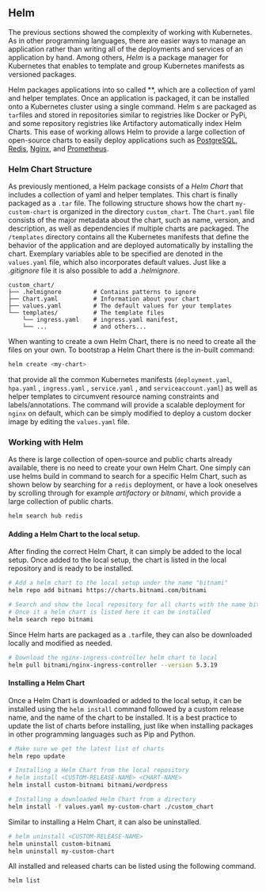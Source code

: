 ## Helm

 The previous sections showed the complexity of working with Kubernetes. As in other programming languages, there are easier ways to manage an application rather than writing all of the deployments and services of an application by hand. 
 Among others, *Helm* is a package manager for Kubernetes that enables to template and group Kubernetes manifests as versioned packages. 
  
 Helm packages applications into so called **, which are a collection of yaml and helper templates. Once an application is packaged, it can be installed onto a Kubernetes cluster using a single command. 
 Helm s are packaged as `tar`files and stored in repositories similar to registries like Docker or PyPi, and some repository registries like Artifactory automatically index Helm Charts. This ease of working allows Helm  to provide a large collection of open-source charts to easily deploy applications such as [PostgreSQL](https://github.com/bitnami/charts/tree/master/bitnami/postgresql), [Redis](https://github.com/bitnami/charts/tree/master/bitnami/redis), [Nginx](https://github.com/kubernetes/ingress-nginx), and [Prometheus](https://github.com/prometheus-community/helm-charts). 

### Helm Chart Structure

As previously mentioned, a Helm package consists of a *Helm Chart* that includes a collection of yaml and helper templates. This chart is finally packaged as a `.tar` file. The following structure shows how the chart `my-custom-chart` is organized in the directory `custom_chart`. The `Chart.yaml` file consists of the major metadata about the chart, such as name, version, and description, as well as dependencies if multiple charts are packaged. The `/templates` directory contains all the Kubernetes manifests that define the behavior of the application and are deployed automatically by installing the chart. Exemplary variables able to be specified are denoted in the `values.yaml` file, which also incorporates default values. Just like a *.gitignore* file it is also possible to add a *.helmignore*. 

\footnotesize
```
custom_chart/
├── .helmignore         # Contains patterns to ignore 
├── Chart.yaml          # Information about your chart
├── values.yaml         # The default values for your templates
└── templates/          # The template files
    └── ingress.yaml    # ingress.yaml manifest, 
    └── ...             # and others...
```
\normalsize

When wanting to create a own Helm Chart, there is no need to create all the files on your own. To bootstrap a Helm Chart there is the in-built command:

\footnotesize
```bash
helm create <my-chart>
```
\normalsize

that provide all the common Kubernetes manifests (`deployment.yaml`, `hpa.yaml` , `ingress.yaml` , `service.yaml` , and `serviceaccount.yaml`) as well as helper templates to circumvent resource naming constraints and labels/annotations. The command will provide a scalable deployment for `nginx` on default, which can be simply modified to deploy a custom docker image by editing the `values.yaml` file.

### Working with Helm

As there is large collection of open-source and public charts already available, there is no need to create your own Helm Chart. One simply can use helms build in command to search for a specific Helm Chart, such as shown below by searching for a `redis` deployment, or have a look oneselves by scrolling through for example *artifactory* or *bitnami*, which provide a large collection of public charts.

\footnotesize
```bash
helm search hub redis
```
\normalsize

#### Adding a Helm Chart to the local setup.

After finding the correct Helm Chart, it can simply be added to the local setup. Once added to the local setup, the chart is listed in the local repository and is ready to be installed. 

\footnotesize
```bash
# Add a helm chart to the local setup under the name "bitnami"
helm repo add bitnami https://charts.bitnami.com/bitnami

# Search and show the local repository for all charts with the name bitnami
# Once it a helm chart is listed here it can be installed
helm search repo bitnami
```
\normalsize

Since Helm harts are packaged as a `.tar`file, they can also be downloaded locally and modified as needed.

\footnotesize
```bash
# Download the nginx-ingress-controller helm chart to local
helm pull bitnami/nginx-ingress-controller --version 5.3.19
```
\normalsize

#### Installing a Helm Chart

Once a Helm Chart is downloaded or added to the local setup, it can be installed using the `helm install` command followed by a custom release name, and the name of the chart to be installed. It is a best practice to update the list of charts before installing, just like when installing packages in other programming languages such as Pip and Python.

\footnotesize
```bash
# Make sure we get the latest list of charts
helm repo update

# Installing a Helm Chart from the local repository
# helm install <CUSTOM-RELEASE-NAME> <CHART-NAME>
helm install custom-bitnami bitnami/wordpress

# Installing a downloaded Helm Chart from a directory
helm install -f values.yaml my-custom-chart ./custom_chart
```
\normalsize

Similar to installing a Helm Chart, it can also be uninstalled.

\footnotesize
```bash
# helm uninstall <CUSTOM-RELEASE-NAME>
helm uninstall custom-bitnami
helm uninstall my-custom-chart
```
\normalsize

All installed and released charts can be listed using the following command. 

\footnotesize
```bash
helm list
```
\normalsize